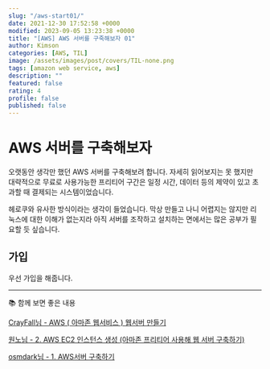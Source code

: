 ```yaml
---
slug: "/aws-start01/"
date: 2021-12-30 17:52:58 +0000
modified: 2023-09-05 13:23:38 +0000
title: "[AWS] AWS 서버를 구죽해보자 01"
author: Kimson
categories: [AWS, TIL]
image: /assets/images/post/covers/TIL-none.png
tags: [amazon web service, aws]
description: ""
featured: false
rating: 4
profile: false
published: false
---
```


# AWS 서버를 구축해보자

오랫동안 생각만 했던 AWS 서버를 구축해보려 합니다. 자세히 읽어보지는 못 했지만 대략적으로 무료로 사용가능한 프리티어 구간은 일정 시간, 데이터 등의 제약이 있고 초과할 때 결제되는 시스템이었습니다.

헤로쿠와 유사한 방식이라는 생각이 들었습니다. 막상 만들고 나니 어렵지는 않지만 리눅스에 대한 이해가 없는지라 아직 서버를 조작하고 설치하는 면에서는 많은 공부가 필요할 듯 싶습니다.

## 가입

우선 가입을 해줍니다.

---

📚 함께 보면 좋은 내용

[CrayFall님 - AWS ( 아마존 웹서비스 ) 웹서버 만들기](https://itadventure.tistory.com/372)

[원노님 - 2. AWS EC2 인스턴스 생성 (아마존 프리티어 사용해 웹 서버 구축하기)](https://wantknow.tistory.com/27)

[osmdark님 - 1. AWS서버 구축하기](https://velog.io/@osmdark/1.AWS%EC%84%9C%EB%B2%84-%EA%B5%AC%EC%B6%95%ED%95%98%EA%B8%B0)
